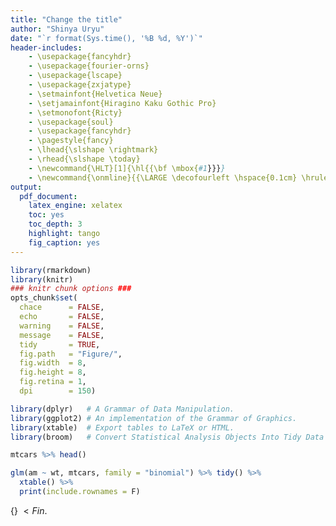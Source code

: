 ```yaml
---
title: "Change the title"
author: "Shinya Uryu"
date: "`r format(Sys.time(), '%B %d, %Y')`"
header-includes:
    - \usepackage{fancyhdr}
    - \usepackage{fourier-orns}
    - \usepackage{lscape}
    - \usepackage{zxjatype}
    - \setmainfont{Helvetica Neue}
    - \setjamainfont{Hiragino Kaku Gothic Pro}  
    - \setmonofont{Ricty}
    - \usepackage{soul}
    - \usepackage{fancyhdr}
    - \pagestyle{fancy}
    - \lhead{\slshape \rightmark}
    - \rhead{\slshape \today}
    - \newcommand{\HLT}[1]{\hl{{\bf \mbox{#1}}}}
    - \newcommand{\onmline}{{\LARGE \decofourleft \hspace{0.1cm} \hrulefill\hspace{0.2cm} \floweroneleft \floweroneright \hspace{0.2cm} \hrulefill \hspace{0.1cm} \decofourright}}
output:
  pdf_document:
    latex_engine: xelatex
    toc: yes
    toc_depth: 3
    highlight: tango
    fig_caption: yes
---
```

\fontsize{12}{18}
\selectfont
\onmline

```r
library(rmarkdown)
library(knitr)
### knitr chunk options ###
opts_chunk$set(
  chace      = FALSE,
  echo       = FALSE,
  warning    = FALSE,
  message    = FALSE,
  tidy       = TRUE,
  fig.path   = "Figure/",
  fig.width  = 8, 
  fig.height = 8,
  fig.retina = 1,
  dpi        = 150)
```

```r
library(dplyr)   # A Grammar of Data Manipulation.
library(ggplot2) # An implementation of the Grammar of Graphics.
library(xtable)  # Export tables to LaTeX or HTML.
library(broom)   # Convert Statistical Analysis Objects Into Tidy Data Frames.
```

\HLT{highlight}

```r
mtcars %>% head()
```

```r
glm(am ~ wt, mtcars, family = "binomial") %>% tidy() %>%
  xtable() %>%
  print(include.rownames = F)
```

\begin{table}[ht]
\centering
\begin{tabular}{lrrrr}
  \hline
term & estimate & std.error & statistic & p.value \\ 
  \hline
(Intercept) & 12.04 & 4.51 & 2.67 & 0.01 \\ 
  wt & -4.02 & 1.44 & -2.80 & 0.01 \\ 
   \hline
\end{tabular}
\end{table}

\hrulefill\hspace{0.2cm} {\LARGE \grimace} $< Fin.$ \hspace{0.2cm} \hrulefill